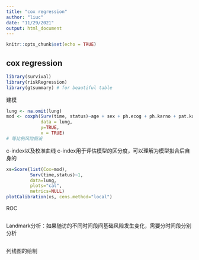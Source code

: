 ```yaml
---
title: "cox regression"
author: "liuc"
date: "11/29/2021"
output: html_document
---
```


```r
knitr::opts_chunk$set(echo = TRUE)
```

## cox regression

```r
library(survival)
library(riskRegression)
library(gtsummary) # for beautiful table
```

建模

```r
lung <- na.omit(lung)
mod <- coxph(Surv(time, status)~age + sex + ph.ecog + ph.karno + pat.karno + meal.cal + wt.loss, 
             data = lung, 
             y=TRUE, 
             x = TRUE)
# 等比例风险假设

```

c-index以及校准曲线
c-index用于评估模型的区分度，可以理解为模型拟合后自身的

```r
xs=Score(list(Cox=mod),
         Surv(time,status)~1,
         data=lung,
         plots="cal",
         metrics=NULL)
plotCalibration(xs, cens.method="local")
```
ROC
```r


```

Landmark分析：如果随访的不同时间段间基础风险发生变化，需要分时间段分别分析

```r

```

列线图的绘制

```r

```




